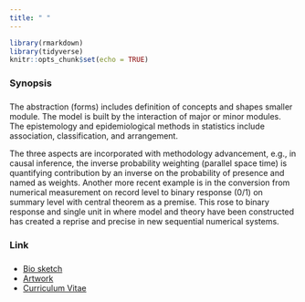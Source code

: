 ```yaml
---
title: " "
---
```


```r
library(rmarkdown)
library(tidyverse)
knitr::opts_chunk$set(echo = TRUE)
```

###
###
### Synopsis
###
###

The abstraction (forms) includes definition of concepts and shapes smaller module. The model is built by the interaction of major or minor modules. The epistemology and epidemiological methods in statistics include association, classification, and arrangement.

The three aspects are incorporated with methodology advancement, e.g., in causal inference, the inverse probability weighting (parallel space time) is quantifying contribution by an inverse on the probability of presence and named as weights. Another more recent example is in the conversion from numerical measurement on record level to binary response (0/1) on summary level with central theorem as a premise. This rose to binary response and single unit in where model and theory have been constructed has created a reprise and precise in new sequential numerical systems.


###
###
### Link
###
###

  * [Bio sketch](biosketch.pdf)
  * [Artwork](http://janeyan.se)
  * [Curriculum Vitae](cv.pdf)

